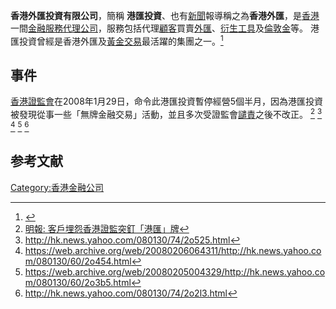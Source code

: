'''香港外匯投資有限公司'''，簡稱 '''港匯投資'''、也有[[新聞|新聞]]報導稱之為'''香港外匯'''，是[[香港|香港]]一間[[金融|金融]][[服務|服務]][[代理|代理]][[公司|公司]]，服務包括代理[[顧客|顧客]]買賣[[外匯|外匯]]、[[衍生工具|衍生工具]]及[[倫敦金|倫敦金]]等。 港匯投資曾經是香港外匯及[[黃金|黃金]][[交易|交易]]最活躍的集團之一。<ref>{{Cite web |url=http://www.hongkongforex.com/Forex/zh-cn/index.html |title=香港外匯投資有限公司 |accessdate=2008-01-31 |archive-date=2007-09-06 |archive-url=https://web.archive.org/web/20070906142614/http://www.hongkongforex.com/forex/zh-cn/index.html |dead-url=yes }}</ref>

==事件==
[[香港證監會|香港證監會]]在2008年1月29日，命令此港匯投資暫停經營5個半月，因為港匯投資被發現從事一些「無牌金融交易」活動，並且多次受證監會[[譴責|譴責]]之後不改正。 <ref>[https://web.archive.org/web/20080206035141/http://hk.news.yahoo.com/080130/12/2o5b6.html 明報: 客戶埋怨香港證監突釘「港匯」牌]</ref> <ref>http://hk.news.yahoo.com/080130/74/2o525.html</ref> <ref>https://web.archive.org/web/20080206064311/http://hk.news.yahoo.com/080130/60/2o454.html</ref> <ref>https://web.archive.org/web/20080205004329/http://hk.news.yahoo.com/080130/60/2o3b5.html</ref> <ref>http://hk.news.yahoo.com/080130/74/2o2l3.html</ref>

==参考文献==
<div class="references-small">
<references />
</div>

[[Category:香港金融公司|Category:香港金融公司]]